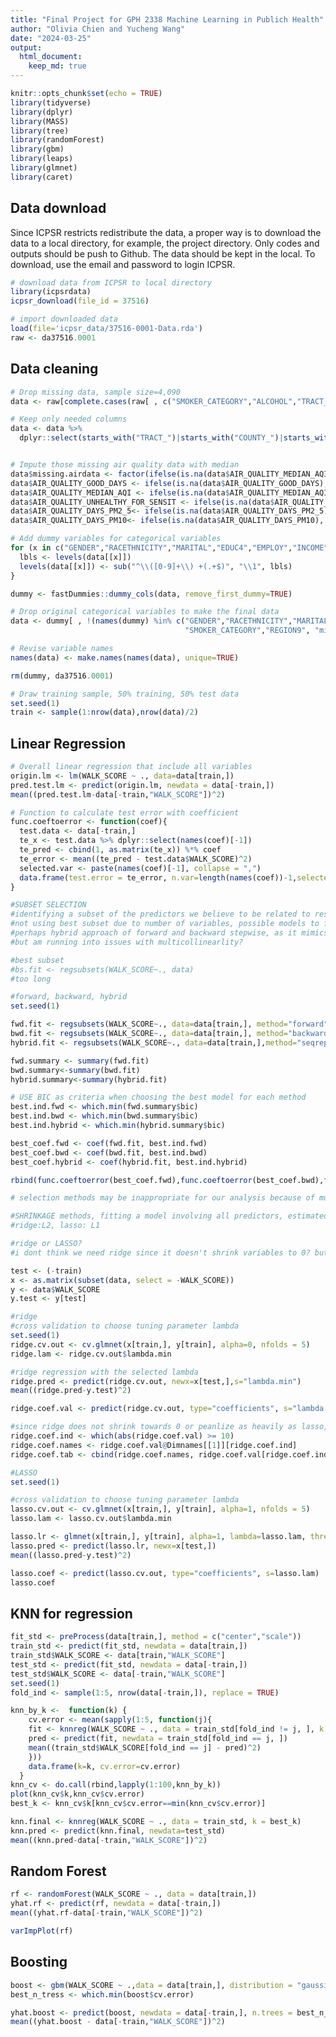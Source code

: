 ```yaml
---
title: "Final Project for GPH 2338 Machine Learning in Publich Health"
author: "Olivia Chien and Yucheng Wang"
date: "2024-03-25"
output: 
  html_document:
    keep_md: true
---
```


```r
knitr::opts_chunk$set(echo = TRUE)
library(tidyverse)
library(dplyr)
library(MASS)
library(tree)
library(randomForest)
library(gbm)
library(leaps)
library(glmnet)
library(caret)
```

## Data download

Since ICPSR restricts redistribute the data, a proper way is to download the data to a local directory, for example, the project directory. Only codes and outputs should be push to Github. The data should be kept in the local. To download, use the email and password to login ICPSR.

```r
# download data from ICPSR to local directory
library(icpsrdata)
icpsr_download(file_id = 37516)
```

```r
# import downloaded data
load(file='icpsr_data/37516-0001-Data.rda')
raw <- da37516.0001
```

## Data cleaning

```r
# Drop missing data, sample size=4,090
data <- raw[complete.cases(raw[ , c("SMOKER_CATEGORY","ALCOHOL","TRACT_BELOW_POVERTY","TRACT_UNINSURED_OVER_65","TRACT_OWNER_OVER_30","TRACT_UNINSURED_UNDER_18","COUNTY_VIOLENT_CRIME")]),]

# Keep only needed columns
data <- data %>% 
  dplyr::select(starts_with("TRACT_")|starts_with("COUNTY_")|starts_with("AIR_")|all_of(c("AGE","GENDER","RACETHNICITY","EDUC4","MARITAL","EMPLOY","INCOME","REGION9","METRO","HOUSING","HOME_TYPE","SMOKER_CATEGORY","ALCOHOL","PHYSICIANS_TG_DOC","WALK_SCORE")))


# Impute those missing air quality data with median
data$missing.airdata <- factor(ifelse(is.na(data$AIR_QUALITY_MEDIAN_AQI), 1, 0),levels = c(1,0),labels = c("Yes","No"))
data$AIR_QUALITY_GOOD_DAYS <- ifelse(is.na(data$AIR_QUALITY_GOOD_DAYS), median(data$AIR_QUALITY_GOOD_DAYS,na.rm = TRUE), data$AIR_QUALITY_GOOD_DAYS)
data$AIR_QUALITY_MEDIAN_AQI <- ifelse(is.na(data$AIR_QUALITY_MEDIAN_AQI), median(data$AIR_QUALITY_MEDIAN_AQI,na.rm = TRUE), data$AIR_QUALITY_MEDIAN_AQI)
data$AIR_QUALITY_UNHEALTHY_FOR_SENSIT <- ifelse(is.na(data$AIR_QUALITY_UNHEALTHY_FOR_SENSIT), median(data$AIR_QUALITY_UNHEALTHY_FOR_SENSIT,na.rm = TRUE), data$AIR_QUALITY_UNHEALTHY_FOR_SENSIT)
data$AIR_QUALITY_DAYS_PM2_5<- ifelse(is.na(data$AIR_QUALITY_DAYS_PM2_5), median(data$AIR_QUALITY_DAYS_PM2_5,na.rm = TRUE), data$AIR_QUALITY_DAYS_PM2_5)
data$AIR_QUALITY_DAYS_PM10<- ifelse(is.na(data$AIR_QUALITY_DAYS_PM10), median(data$AIR_QUALITY_DAYS_PM10,na.rm = TRUE), data$AIR_QUALITY_DAYS_PM10)
```


```r
# Add dummy variables for categorical variables
for (x in c("GENDER","RACETHNICITY","MARITAL","EDUC4","EMPLOY","INCOME","HOUSING","ALCOHOL","METRO","HOME_TYPE","SMOKER_CATEGORY","REGION9")){
  lbls <- levels(data[[x]])
  levels(data[[x]]) <- sub("^\\([0-9]+\\) +(.+$)", "\\1", lbls)
}

dummy <- fastDummies::dummy_cols(data, remove_first_dummy=TRUE)

# Drop original categorical variables to make the final data
data <- dummy[ , !(names(dummy) %in% c("GENDER","RACETHNICITY","MARITAL","EDUC4","EMPLOY","INCOME","HOUSING","ALCOHOL","METRO","HOME_TYPE",
                                       "SMOKER_CATEGORY","REGION9", "missing.airdata"))]

# Revise variable names
names(data) <- make.names(names(data), unique=TRUE)

rm(dummy, da37516.0001)

```


```r
# Draw training sample, 50% training, 50% test data
set.seed(1)
train <- sample(1:nrow(data),nrow(data)/2)
```


## Linear Regression

```r
# Overall linear regression that include all variables
origin.lm <- lm(WALK_SCORE ~ ., data=data[train,])
pred.test.lm <- predict(origin.lm, newdata = data[-train,])
mean((pred.test.lm-data[-train,"WALK_SCORE"])^2)

# Function to calculate test error with coefficient
func.coeftoerror <- function(coef){
  test.data <- data[-train,]
  te_x <- test.data %>% dplyr::select(names(coef)[-1])
  te_pred <- cbind(1, as.matrix(te_x)) %*% coef
  te_error <- mean((te_pred - test.data$WALK_SCORE)^2)
  selected.var <- paste(names(coef)[-1], collapse = ",")
  data.frame(test.error = te_error, n.var=length(names(coef))-1,selected.var=selected.var)
}

#SUBSET SELECTION
#identifying a subset of the predictors we believe to be related to response, fit a model using least squares on the reduced set of variables
#not using best subset due to number of variables, possible models to fit would be huge (2^107)
#perhaps hybrid approach of forward and backward stepwise, as it mimics best subset while retaining computational advantages of forward/backward stepwise
#but am running into issues with multicollinearlity? 

#best subset
#bs.fit <- regsubsets(WALK_SCORE~., data)
#too long

#forward, backward, hybrid
set.seed(1)

fwd.fit <- regsubsets(WALK_SCORE~., data=data[train,], method="forward", nvmax = 50)
bwd.fit <- regsubsets(WALK_SCORE~., data=data[train,], method="backward", nvmax = 50)
hybrid.fit <- regsubsets(WALK_SCORE~., data=data[train,],method="seqrep", nvmax = 50)

fwd.summary <- summary(fwd.fit)
bwd.summary<-summary(bwd.fit)
hybrid.summary<-summary(hybrid.fit)

# USE BIC as criteria when choosing the best model for each method
best.ind.fwd <- which.min(fwd.summary$bic)
best.ind.bwd <- which.min(bwd.summary$bic)
best.ind.hybrid <- which.min(hybrid.summary$bic)

best_coef.fwd <- coef(fwd.fit, best.ind.fwd)
best_coef.bwd <- coef(bwd.fit, best.ind.bwd)
best_coef.hybrid <- coef(hybrid.fit, best.ind.hybrid)

rbind(func.coeftoerror(best_coef.fwd),func.coeftoerror(best_coef.bwd),func.coeftoerror(best_coef.hybrid))

# selection methods may be inappropriate for our analysis because of multicollienarity in our data, we also used shrinkage methods

```

```r
#SHRINKAGE methods, fitting a model involving all predictors, estimated coefficients are shrunken towards zero relative to the least squares estimate, can also perform variable selection. 
#ridge:L2, lasso: L1

#ridge or LASSO? 
#i dont think we need ridge since it doesn't shrink variables to 0? but maybe we could talk about the variables that are close to 0? 

test <- (-train)
x <- as.matrix(subset(data, select = -WALK_SCORE))
y <- data$WALK_SCORE
y.test <- y[test]

#ridge
#cross validation to choose tuning parameter lambda
set.seed(1)
ridge.cv.out <- cv.glmnet(x[train,], y[train], alpha=0, nfolds = 5)
ridge.lam <- ridge.cv.out$lambda.min

#ridge regression with the selected lambda
ridge.pred <- predict(ridge.cv.out, newx=x[test,],s="lambda.min")
mean((ridge.pred-y.test)^2)

ridge.coef.val <- predict(ridge.cv.out, type="coefficients", s="lambda.min")

#since ridge does not shrink towards 0 or peanlize as heavily as lasso, just looking at the variables that seem more sig
ridge.coef.ind <- which(abs(ridge.coef.val) >= 10) 
ridge.coef.names <- ridge.coef.val@Dimnames[[1]][ridge.coef.ind]
ridge.coef.tab <- cbind(ridge.coef.names, ridge.coef.val[ridge.coef.ind])

#LASSO
set.seed(1)

#cross validation to choose tuning parameter lambda
lasso.cv.out <- cv.glmnet(x[train,], y[train], alpha=1, nfolds = 5)
lasso.lam <- lasso.cv.out$lambda.min 

lasso.lr <- glmnet(x[train,], y[train], alpha=1, lambda=lasso.lam, thresh=1e-12)
lasso.pred <- predict(lasso.lr, newx=x[test,])
mean((lasso.pred-y.test)^2)

lasso.coef <- predict(lasso.cv.out, type="coefficients", s=lasso.lam)       
lasso.coef

```



## KNN for regression

```r

fit_std <- preProcess(data[train,], method = c("center","scale"))
train_std <- predict(fit_std, newdata = data[train,])
train_std$WALK_SCORE <- data[train,"WALK_SCORE"]
test_std <- predict(fit_std, newdata = data[-train,])
test_std$WALK_SCORE <- data[-train,"WALK_SCORE"]
set.seed(1)
fold_ind <- sample(1:5, nrow(data[-train,]), replace = TRUE)

knn_by_k <-  function(k) {
    cv.error <- mean(sapply(1:5, function(j){
    fit <- knnreg(WALK_SCORE ~ ., data = train_std[fold_ind != j, ], k = k)
    pred <- predict(fit, newdata = train_std[fold_ind == j, ])
    mean((train_std$WALK_SCORE[fold_ind == j] - pred)^2)
    }))
    data.frame(k=k, cv.error=cv.error)
  }
knn_cv <- do.call(rbind,lapply(1:100,knn_by_k))
plot(knn_cv$k,knn_cv$cv.error)
best_k <- knn_cv$k[knn_cv$cv.error==min(knn_cv$cv.error)]

knn.final <- knnreg(WALK_SCORE ~ ., data = train_std, k = best_k)
knn.pred <- predict(knn.final, newdata=test_std)
mean((knn.pred-data[-train,"WALK_SCORE"])^2)

```


## Random Forest
```r

rf <- randomForest(WALK_SCORE ~ ., data = data[train,])
yhat.rf <- predict(rf, newdata = data[-train,])
mean((yhat.rf-data[-train,"WALK_SCORE"])^2)

varImpPlot(rf)
```

## Boosting

```r
boost <- gbm(WALK_SCORE ~ .,data = data[train,], distribution = "gaussian", n.trees = 30000, interaction.depth = 1, cv.folds = 5, shrinkage = 0.01)
best_n_tress <- which.min(boost$cv.error)

yhat.boost <- predict(boost, newdata = data[-train,], n.trees = best_n_tress)
mean((yhat.boost - data[-train,"WALK_SCORE"])^2)
```

